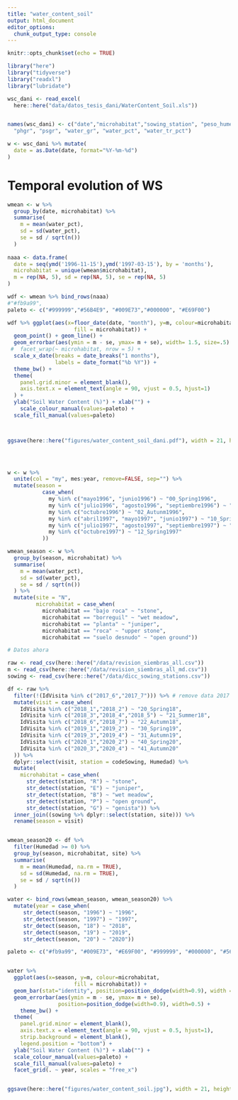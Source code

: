 ```yaml
---
title: "water_content_soil"
output: html_document
editor_options: 
  chunk_output_type: console
---
```


```r
knitr::opts_chunk$set(echo = TRUE)
```

```r
library("here")
library("tidyverse")
library("readxl")
library("lubridate")
```

```r
wsc_dani <- read_excel(
  here::here("data/datos_tesis_dani/WaterContent_Soil.xls"))


names(wsc_dani) <- c("date","microhabitat","sowing_station", "peso_humedo_gr", "peso_seco_gr", "mes", "year",
  "phgr", "psgr", "water_gr", "water_pct", "water_tr_pct")

w <- wsc_dani %>% mutate(
  date = as.Date(date, format="%Y-%m-%d")
)
```

# Temporal evolution of WS

```r
wmean <- w %>% 
  group_by(date, microhabitat) %>% 
  summarise(
    m = mean(water_pct), 
    sd = sd(water_pct),
    se = sd / sqrt(n()) 
  )
  
naaa <- data.frame(
  date = seq(ymd('1996-11-15'),ymd('1997-03-15'), by = 'months'),
  microhabitat = unique(wmean$microhabitat), 
  m = rep(NA, 5), sd = rep(NA, 5), se = rep(NA, 5)
)

wdf <- wmean %>% bind_rows(naaa)
#"#fb9a99", 
paleto <- c("#999999","#56B4E9", "#009E73","#000000", "#E69F00") 

wdf %>% ggplot(aes(x=floor_date(date, "month"), y=m, colour=microhabitat, 
                     fill = microhabitat)) +
  geom_point() + geom_line() + 
  geom_errorbar(aes(ymin = m - se, ymax= m + se), width= 1.5, size=.5) + 
 #  facet_wrap(~ microhabitat, nrow = 5) + 
  scale_x_date(breaks = date_breaks("1 months"), 
               labels = date_format("%b %Y")) +
  theme_bw() +
  theme(
    panel.grid.minor = element_blank(),
    axis.text.x = element_text(angle = 90, vjust = 0.5, hjust=1)
  ) +
  ylab("Soil Water Content (%)") + xlab("") +
    scale_colour_manual(values=paleto) + 
  scale_fill_manual(values=paleto) 



ggsave(here::here("figures/water_content_soil_dani.pdf"), width = 21, height = 12, units = "cm")


  

```

```r
w <- w %>% 
  unite(col = "my", mes:year, remove=FALSE, sep="") %>% 
  mutate(season = 
           case_when(
             my %in% c("mayo1996", "junio1996") ~ "00_Spring1996",
             my %in% c("julio1996", "agosto1996", "septiembre1996") ~ "01_Summer1996",
             my %in% c("octubre1996") ~ "02_Autunm1996",
             my %in% c("abril1997", "mayo1997", "junio1997") ~ "10_Spring1997",
             my %in% c("julio1997", "agosto1997", "septiembre1997") ~ "11_Summer1997",
             my %in% c("octubre1997") ~ "12_Spring1997"
           ))

wmean_season <- w %>% 
  group_by(season, microhabitat) %>% 
  summarise(
    m = mean(water_pct), 
    sd = sd(water_pct),
    se = sd / sqrt(n()) 
  ) %>% 
  mutate(site = "N", 
         microhabitat = case_when(
           microhabitat == "bajo roca" ~ "stone",
           microhabitat == "borreguil" ~ "wet meadow",
           microhabitat == "planta" ~ "juniper",
           microhabitat == "roca" ~ "upper stone",
           microhabitat == "suelo desnudo" ~ "open ground"))

```



```r
# Datos ahora 

raw <- read_csv(here::here("/data/revision_siembras_all.csv"))
m <- read_csv(here::here("/data/revision_siembras_all_md.csv"))
sowing <- read_csv(here::here("/data/dicc_sowing_stations.csv"))

df <- raw %>% 
  filter(!(IdVisita %in% c("2017_6","2017_7"))) %>% # remove data 2017 
  mutate(visit = case_when(
    IdVisita %in% c("2018_1","2018_2") ~ "20_Spring18",
    IdVisita %in% c("2018_3","2018_4","2018_5") ~ "21_Summer18",
    IdVisita %in% c("2018_6","2018_7") ~ "22_Autumn18",
    IdVisita %in% c("2019_1","2019_2") ~ "30_Spring19",
    IdVisita %in% c("2019_3","2019_4") ~ "31_Autumn19",
    IdVisita %in% c("2020_1","2020_2") ~ "40_Spring20",
    IdVisita %in% c("2020_3","2020_4") ~ "41_Autumn20"
  )) %>% 
  dplyr::select(visit, station = codeSowing, Humedad) %>% 
  mutate(
    microhabitat = case_when(
      str_detect(station, "R") ~ "stone",
      str_detect(station, "E") ~ "juniper",
      str_detect(station, "B") ~ "wet meadow",
      str_detect(station, "P") ~ "open ground",
      str_detect(station, "G") ~ "genista")) %>% 
  inner_join((sowing %>% dplyr::select(station, site))) %>% 
  rename(season = visit) 


wmean_season20 <- df %>% 
  filter(Humedad >= 0) %>% 
  group_by(season, microhabitat, site) %>% 
  summarise(
    m = mean(Humedad, na.rm = TRUE), 
    sd = sd(Humedad, na.rm = TRUE),
    se = sd / sqrt(n()) 
  )

water <- bind_rows(wmean_season, wmean_season20) %>% 
  mutate(year = case_when(
     str_detect(season, "1996") ~ "1996",
     str_detect(season, "1997") ~ "1997",
     str_detect(season, "18") ~ "2018",
     str_detect(season, "19") ~ "2019",
     str_detect(season, "20") ~ "2020"))
```


```r
paleto <- c("#fb9a99", "#009E73", "#E69F00", "#999999", "#000000", "#56B4E9")


water %>% 
  ggplot(aes(x=season, y=m, colour=microhabitat, 
                     fill = microhabitat)) +
  geom_bar(stat="identity", position=position_dodge(width=0.9), width = 0.7)  + 
  geom_errorbar(aes(ymin = m - se, ymax= m + se), 
                position=position_dodge(width=0.9), width=0.5) +
    theme_bw() +
  theme(
    panel.grid.minor = element_blank(),
    axis.text.x = element_text(angle = 90, vjust = 0.5, hjust=1), 
    strip.background = element_blank(),
    legend.position = "bottom") +
  ylab("Soil Water Content (%)") + xlab("") + 
  scale_colour_manual(values=paleto) + 
  scale_fill_manual(values=paleto) +
  facet_grid(. ~ year, scales = "free_x") 


ggsave(here::here("figures/water_content_soil.jpg"), width = 21, height = 12, units = "cm")

```






